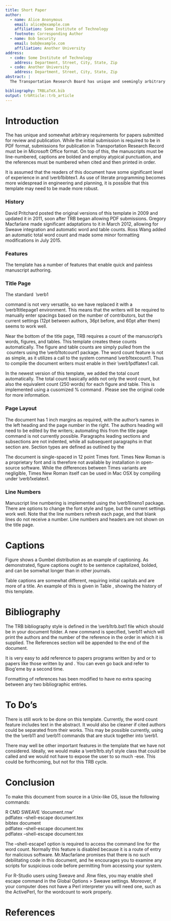 ```yaml
---
title: Short Paper
author:
  - name: Alice Anonymous
    email: alice@example.com
    affiliation: Some Institute of Technology
    footnote: Corresponding Author
  - name: Bob Security
    email: bob@example.com
    affiliation: Another University
address:
  - code: Some Institute of Technology
    address: Department, Street, City, State, Zip
  - code: Another University
    address: Department, Street, City, State, Zip
abstract: |
  The Transportation Research Board has unique and seemingly arbitrary requirements for manuscripts submitted for review. These requirements make it difficult to write the manuscripts quickly, and no existing \LaTeX\ style comes close to fooling the guidelines. This represents an initial effort at creating a template to meet the requirements of TRB authors using \LaTeX, Sweave, or other literate programming software.

bibliography: TRBLaTeX.bib
output: trbRticle::trb_article
---
```


Introduction
============
The \trbcite{TRBGuide} has unique and somewhat arbitrary requirements
for papers submitted for review and publication. While the initial submission is
required to be in PDF format, submissions for publication in Transportation
Research Record must be in Microsoft Office format. On top of this, the
manuscripts must be line-numbered, captions are bolded and employ atypical
punctuation, and the references must be numbered when cited and then printed in
order.

It is assumed that the readers of this document have some significant level of
experience in \LaTeX and \verb1bibtex1. As use of literate programming becomes more
widespread in engineering and planning, it is possible that this template may
need to be made more robust.

### History
David Pritchard posted the original versions of this template in 2009 and
updated it in 2011, soon after TRB began allowing PDF submissions. Gregory
Macfarlane made significant adaptations to it in March 2012, allowing for Sweave
integration and automatic word and table counts. Ross Wang added an automatic
total word count and made some minor formatting modifications in July 2015.

### Features
The template has a number of features that enable quick and painless manuscript
authoring.

### Title Page
The standard \LaTeX\ \verb1\maketitle1 command is not very versatile, so we have
replaced it with a \verb1titlepage1 environment. This means that the writers
will be required to manually enter spacings based on the number of contributors,
but the current settings (12pt between authors, 36pt before, and 60pt after them)
seems to work well. 

Near the bottom of the title page, TRB requires a count of the manuscript's
words, figures, and tables. This template creates these counts automatically.
The figure and table counts are simply pulled from the \LaTeX\ counters using the
\verb1totcount1 package. The word count feature is not as simple, as it
utilizes a call to the system command \verb1texcount1. Thus to compile the
document writers must enable \verb#\write18# in their \verb1pdflatex1 call.

In the newest version of this template, we added the total count automatically. 
The total count basically adds not only the word count, but also the equivalent
count (250 words) for each figure and table.  This is implemented using a cusomized
% command \totalwordcount.  Please see the original code for more information.

### Page Layout
The document has 1 inch margins as required, with the author's names in the left
heading and the page number in the right. The authors heading will need to be
edited by the writers; automating this from the title page command is not
currently possible. Paragraphs leading sections and subsections are not
indented, while all subsequent paragraphs in that section are. Section types are
defined as outlined by the \trbcite{TRBGuide}

The document is single-spaced in 12 point Times font. Times New Roman is a
proprietary font and is therefore not available by installation in open-source
software. While the differences between Times variants are negligible, Times New
Roman itself can be used in Mac OSX by compiling under \verb1xelatex1.

### Line Numbers
Manuscript line numbering is implemented using the \verb1lineno1 package. There
are options to change the font style and type, but the current settings work
well. Note that the line numbers refresh each page, and that blank lines do not
receive a number.  Line numbers and headers are not shown on the title page.


Captions
========
Figure \ref{fig:trial} shows a Gumbel distribution as an example of captioning.
As demonstrated, figure captions ought to be sentence capitalized, bolded, and
can be somwhat longer than in other journals.

Table captions are somewhat different, requiring initial capitals and are more of a
title. An example of this is given in Table \ref{tab:versions}, showing the
history of this template.

\begin{figure}[t]
  \centering
\includegraphics{trb_template-gumbel}
\caption{This is a random figure to test the counting functionality on the
title page. It shows a Gumbel distribution with mode 0 and scale 1. The
multinomial logit model assumes that the error terms are distributed identically
and independently following this pattern.}
	\label{fig:trial}
\end{figure}

\begin{table}[t]
  \caption{A History of this Template}
	\label{tab:versions}
\begin{center}
	\begin{tabular}{l l l l}
Version & Date & Author & Contributions \\\hline
1.0 & Sep 2009 & Pritchard & Initial work \\
1.1 & Mar 2011 & Pritchard & Captions \\
2.0 & Mar 2012 & Macfarlane& Automation, documentation\\
2.1 & Jul 2015 & Wang      & More automation and formatting\\\hline
\end{tabular}
\end{center}
\end{table}

Bibliography
============
The TRB bibliography style is defined in the \verb1trb.bst1 file which should be
in your document folder. A new command is specified, \verb1\trbcite{}1 which
will print the authors and the number of the reference in the order in which it
is supplied. The References section will be appended to the end of the document.

It is very easy to add reference to papers programs written by
\trbcite{Bierlaire2003} and \trbcite{Bierlaire2008} or to papers like those
written by \trbcite{Garrow2009} and \trbcite{Koppelman2005}. You can even go
back and refer to Biog\'eme by \trbcite{Bierlaire2008} a second time.

Formatting of references has been modified to have no extra spacing between 
any two bibliographic entries.


To Do's
=======
There is still work to be done on this template. Currently, the word count
feature includes text in the abstract. It would also be cleaner if cited authors
could be separated from their works. This may be possible currently, using the
the \verb1\citeauthor{}1 and \verb1\citenum{}1 commands that are stuck together
into \verb1\trbcite1. 

There may well be other important features in the template that we have not
considered. Ideally, we would make a \verb1trb.sty1 style class that could be
called and we would not have to expose the user to so much \TeX-ese. This could
be forthcoming, but not for this TRB cycle. 

Conclusion
==========
To make this document from source in a Unix-like OS, issue the following
commands:  

R CMD SWEAVE 'document.rnw'  
pdflatex --shell-escape document.tex  
bibtex document  
pdflatex --shell-escape document.tex  
pdflatex --shell-escape document.tex  

The --shell-escape1 option is required to access the command line for the
word count. Normally this feature is disabled because it is a route of entry for
malicious software. Mr.Macfarlane promises that there is no such debilitating
code in this document, and he encourages you to examine any scripts for
suspicious code before permitting from accessing your system.

For R-Studio users using Sweave and .Rnw files, you may enable shell escape 
command in the Global Options > Sweave settings.  Moreover, if your computer does 
not have a Perl interpreter you will need one, such as the ActivePerl, for the 
wordcount to work properly.

References {#references .unnumbered}
==========
